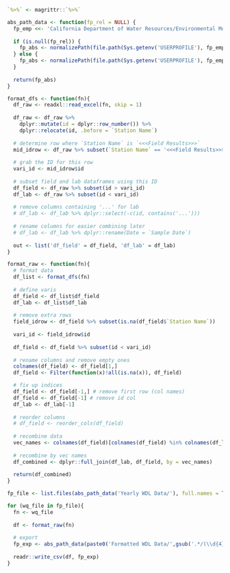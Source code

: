 

```r
`%>%` <- magrittr::`%>%`

abs_path_data <- function(fp_rel = NULL) {
  fp_emp <<- 'California Department of Water Resources/Environmental Monitoring Program - Documents/Water Quality/Database Migration'
  
  if (is.null(fp_rel)) {
    fp_abs <- normalizePath(file.path(Sys.getenv('USERPROFILE'), fp_emp))
  } else {
    fp_abs <- normalizePath(file.path(Sys.getenv('USERPROFILE'), fp_emp, fp_rel))
  }
  
  return(fp_abs)
}

format_dfs <- function(fn){
  df_raw <- readxl::read_excel(fn, skip = 1)
  
  df_raw <- df_raw %>%
    dplyr::mutate(id = dplyr::row_number()) %>%
    dplyr::relocate(id, .before = `Station Name`) 
  
  # determine row where `Station Name` is `<<<Field Results>>>`
  mid_idrow <- df_raw %>% subset(`Station Name` == '<<<Field Results>>>')
  
  # grab the ID for this row
  vari_id <- mid_idrow$id
  
  # subset field and lab dataframes using this ID
  df_field <- df_raw %>% subset(id > vari_id)
  df_lab <- df_raw %>% subset(id < vari_id)
  
  # remove columns containing '...' for lab
  # df_lab <- df_lab %>% dplyr::select(-c(id, contains('...'))) 
  
  # rename columns for easier combining later
  # df_lab <- df_lab %>% dplyr::rename(Date = `Sample Date`)
  
  out <- list('df_field' = df_field, 'df_lab' = df_lab)
}

format_raw <- function(fn){
  # format data
  df_list <- format_dfs(fn)
  
  # define varis
  df_field <- df_list$df_field
  df_lab <- df_list$df_lab
  
  # remove extra rows
  field_idrow <- df_field %>% subset(is.na(df_field$`Station Name`))
  
  vari_id <- field_idrow$id
  
  df_field <- df_field %>% subset(id < vari_id)
  
  # rename columns and remove empty ones
  colnames(df_field) <- df_field[1,]
  df_field <- Filter(function(x)!all(is.na(x)), df_field)

  # fix up indices
  df_field <- df_field[-1,] # remove first row (col names)
  df_field <- df_field[-1] # remove id col
  df_lab <- df_lab[-1]
  
  # reorder columns
  # df_field <- reorder_cols(df_field)
  
  # recombine data
  vec_names <- colnames(df_field)[colnames(df_field) %in% colnames(df_lab)]
  
  # recombine by vec names
  df_combined <- dplyr::full_join(df_lab, df_field, by = vec_names)
  
  return(df_combined)
}
```

```r
fp_file <- list.files(abs_path_data('Yearly WDL Data/'), full.names = TRUE, recursive = TRUE)

for (wq_file in fp_file){
  fn <- wq_file
  
  df <- format_raw(fn)
  
  # export
  fp_exp <- abs_path_data(paste0('Formatted WDL Data/',gsub('.*/(\\d{4})\\.xlsx', '\\1', fn),'_formatted.csv'))
  
  readr::write_csv(df, fp_exp)
}
```

